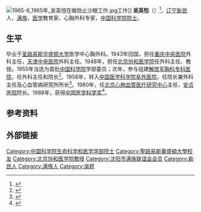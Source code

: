 [[File:1965-6_1965年_吴英愷在做防止沙眼工作.jpg|thumb]]工作]]
'''吴英恺'''（{{bd|1910年|5月8日|2003年|11月13日}}）<ref>{{Cite web|url=http://www.casad.cas.cn/aca/316/ygysmd-200906-t20090624_1809656.html|title=吴英恺----中国科学院学部与院士|accessdate=2018-10-13|work=www.casad.cas.cn|archive-date=2018-10-13|archive-url=https://web.archive.org/web/20181013093216/http://www.casad.cas.cn/aca/316/ygysmd-200906-t20090624_1809656.html|dead-url=no}}</ref>，[[辽宁|辽宁]][[新民|新民]]人，[[满族|满族]]，[[医学|医学]]教育家、心胸外科专家，[[中国科学院院士|中国科学院院士]]。

==生平==
毕业于[[圣路易斯华盛顿大学|圣路易斯华盛顿大学]]医学中心胸外科。1943年回国，担任[[重庆中央医院|重庆中央医院]]外科主任，[[天津中央医院|天津中央医院]]外科主任。1948年，担任[[北京协和医学院|北京协和医学院]]任外科主任、教授。1955年当选为首批[[中国科学院|中国科学院]]学部委员；次年，参与组建[[解放军胸科专科医院|解放军胸科专科医院]]，任外科主任和院长<ref>{{cite news|title=科技界名人|url=http://www.ln.xinhuanet.com/jiechu/wyk.htm|accessdate=2013-11-19|newspaper=新华网|archive-date=2019-06-04|archive-url=https://web.archive.org/web/20190604023156/http://www.ln.xinhuanet.com/jiechu/wyk.htm|dead-url=no}}</ref>。1958年，转入[[中国医学科学院阜外医院|中国医学科学院阜外医院]]，任院长兼外科主任及心血管病研究所所长<ref>{{cite news|title=怀念吴英恺|url=http://www.people.com.cn/GB/paper81/11072/1002731.html|accessdate=2013-11-19|newspaper=人民网|archive-date=2017-07-14|archive-url=https://web.archive.org/web/20170714092059/http://www.people.com.cn/GB/paper81/11072/1002731.html|dead-url=no}}</ref>。1980年，任[[北京心肺血管医疗研究中心|北京心肺血管医疗研究中心]]主任，[[安贞医院|安贞医院]]院长。1988年，获得[[中国医学科学奖|中国医学科学奖]]<ref>{{cite news|author=中国急救网|title=吴英恺|url=http://www.emss.cn/news/news.asp?id=37868|accessdate=2013-11-19|newspaper=中国急救网|archive-date=2019-06-13|archive-url=https://web.archive.org/web/20190613143637/https://www.emss.cn/news/news.asp?id=37868|dead-url=yes}}</ref>。

== 参考资料 ==
{{reflist}}

== 外部链接 ==
{{中国科学家小作品}}

{{中国科学院生命科学和医学学部院士}}
{{Authority control}}
{{DEFAULTSORT:W}}
[[Category:中国科学院生命科学和医学学部院士|Category:中国科学院生命科学和医学学部院士]]
[[Category:聖路易斯華盛頓大學校友|Category:聖路易斯華盛頓大學校友]]
[[Category:北京协和医学院教授|Category:北京协和医学院教授]]
[[Category:沈阳市满族联谊会会员|Category:沈阳市满族联谊会会员]]
[[Category:新民人|Category:新民人]]
[[Category:满族人|Category:满族人]]
[[Category:吳姓|Category:吳姓]]